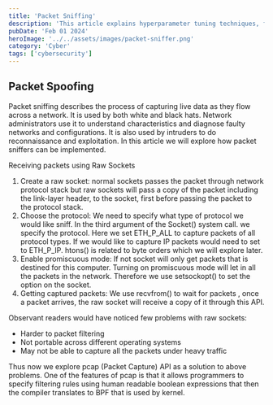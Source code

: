 ```yaml
---
title: 'Packet Sniffing'
description: 'This article explains hyperparameter tuning techniques, focusing on grid search and random search, to optimize the performance of machine learning models, especially Support Vector Machines (SVMs).'
pubDate: 'Feb 01 2024'
heroImage: '../../assets/images/packet-sniffer.png'
category: 'Cyber'
tags: ['cybersecurity']
---
```

## Packet Spoofing
Packet sniffing describes the process of capturing live data as they flow across a network. 
It is used by both white and black hats. 
Network administrators use it to understand characteristics and diagnose faulty networks and configurations. 
It is also used by intruders to do reconnaissance and exploitation. 
In this article we will explore how packet sniffers can be implemented.

Receiving packets using Raw Sockets

1. Create a raw socket: normal sockets passes the packet through network protocol stack but raw sockets will pass a copy of the packet including the link-layer header, to the socket, first before passing the packet to the protocol stack.
2. Choose the protocol: We need to specify what type of protocol we would like sniff. In the third argument of the Socket() system call. we specify the protocol. Here we set ETH_P_ALL to capture packets of all protocol types. If we would like to capture IP packets would need to set to ETH_P_IP. htons() is related to byte orders which we will explore later.
3. Enable promiscuous mode: If not socket will only get packets that is destined for this computer. Turning on promiscuous mode will let in all the packets in the network. Therefore we use setsockopt() to set the option on the socket.
4. Getting captured packets: We use recvfrom() to wait for packets , once a packet arrives, the raw socket will receive a copy of it through this API.

Observant readers would have noticed few problems with raw sockets:
- Harder to packet filtering
- Not portable across different operating systems
- May not be able to capture all the packets under heavy traffic

Thus now we explore pcap (Packet Capture) API as a solution to above problems. 
One of the features of pcap is that it allows programmers to specify filtering rules using human readable boolean expressions that then the compiler translates to BPF that is used by kernel.